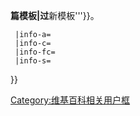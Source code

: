 {{userbox
  |border-c=#ccbb77
  |id-c=#eedd99
  |id=[[Image:Crystal Project Tutorials.png|45px]]
  |info=这个用户在中文维基百科创建{{#if:{{{1|}}}|了'''{{#if:{{{2|}}}|[[{{{2}}}|{{{1}}}]]|{{{1}}}}}'''篇模板|过'''新模板'''}}。
  |info-a={{{info-a|center}}}
  |info-c={{{info-c|#eeeeee}}}
  |info-fc={{{info-fc|black}}}
  |info-s={{{info-s|9}}}
}}

<noinclude>[[Category:维基百科相关用户框]]</noinclude>